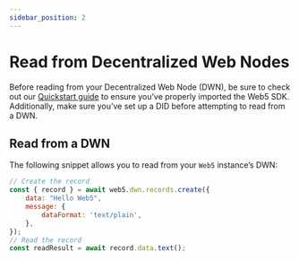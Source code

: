 ```yaml
---
sidebar_position: 2
---
```


# Read from Decentralized Web Nodes

Before reading from your Decentralized Web Node (DWN), be sure to check out our [Quickstart guide](../../quickstart) to ensure you’ve properly imported the Web5 SDK. Additionally, make sure you’ve set up a DID before attempting to read from a DWN.

## Read from a DWN

The following snippet allows you to read from your `Web5` instance’s DWN:

```jsx
// Create the record
const { record } = await web5.dwn.records.create({
    data: "Hello Web5",
    message: {
        dataFormat: 'text/plain',
    },
});
// Read the record
const readResult = await record.data.text();
```